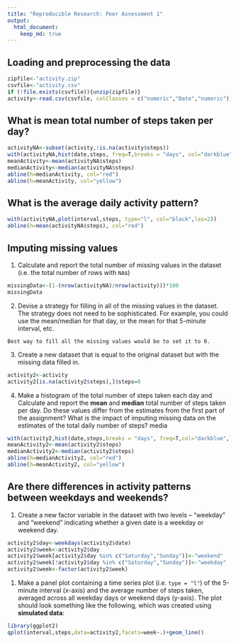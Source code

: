 ```yaml
---
title: "Reproducible Research: Peer Assessment 1"
output: 
  html_document:
    keep_md: true
---
```



## Loading and preprocessing the data

```r
zipfile<-"activity.zip"
csvfile<-"activity.csv"
if (!file.exists(csvfile)){unzip(zipfile)}
activity<-read.csv(csvfile, colClasses = c("numeric","Date","numeric"))
```

## What is mean total number of steps taken per day?

```r
activityNA<-subset(activity,!is.na(activity$steps))
with(activityNA,hist(date,steps, freq=T,breaks = "days", col="darkblue",las=2 ))
meanActivity<-mean(activityNA$steps)
medianActivity<-median(activityNA$steps)
abline(h=medianActivity, col="red")
abline(h=meanActivity, col="yellow")
```


## What is the average daily activity pattern?

```r
with(activityNA,plot(interval,steps, type="l", col="black",las=2))
abline(h=mean(activityNA$steps), col="red")
```

## Imputing missing values

1. Calculate and report the total number of missing values in the dataset (i.e. the total number of rows with `NA`s)

```r
missingData<-(1-(nrow(activityNA)/nrow(activity)))*100
missingData
```

2. Devise a strategy for filling in all of the missing values in the dataset. The strategy does not need to be sophisticated. For example, you could use the mean/median for that day, or the mean for that 5-minute interval, etc.

```
Best way to fill all the missing values would be to set it to 0.
```

3. Create a new dataset that is equal to the original dataset but with the missing data filled in.
```r
activity2<-activity
activity2[is.na(activity2$steps),]$steps=0
```

4. Make a histogram of the total number of steps taken each day and Calculate and report the **mean** and **median** total number of steps taken per day. Do these values differ from the estimates from the first part of the assignment? What is the impact of imputing missing data on the estimates of the total daily number of steps?
media

```r
with(activity2,hist(date,steps,breaks = "days", freq=T,col="darkblue",las=2))
meanActivity2<-mean(activity2$steps)
medianActivity2<-median(activity2$steps)
abline(h=medianActivity2, col="red")
abline(h=meanActivity2, col="yellow")
```


## Are there differences in activity patterns between weekdays and weekends?

1. Create a new factor variable in the dataset with two levels -- "weekday" and "weekend" indicating whether a given date is a weekday or weekend day.

```r
activity2$day<-weekdays(activity2$date)
activity2$week<-activity2$day
activity2$week[activity2$day %in% c("Saturday","Sunday")]<-"weekend"
activity2$week[!activity2$day %in% c("Saturday","Sunday")]<-"weekday"
activity2$week<-factor(activity2$week)
```

1. Make a panel plot containing a time series plot (i.e. `type = "l"`) of the 5-minute interval (x-axis) and the average number of steps taken, averaged across all weekday days or weekend days (y-axis). The plot should look something like the following, which was created using **simulated data**:


```r
library(ggplot2)
qplot(interval,steps,data=activity2,facets=week~.)+geom_line()
```
